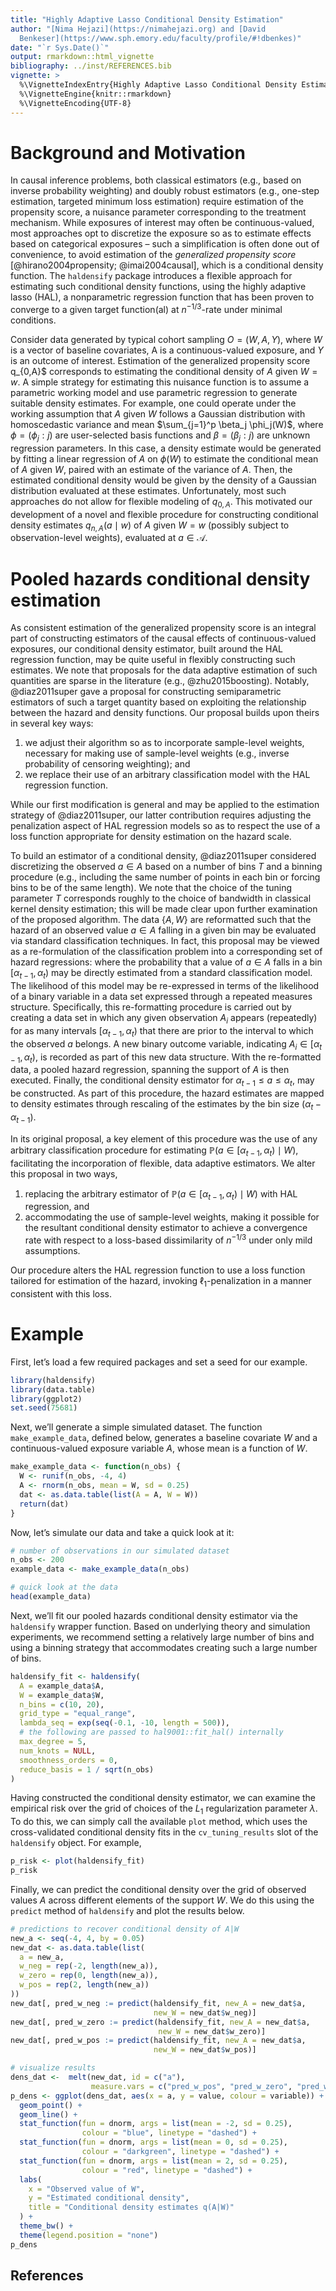 ```yaml
---
title: "Highly Adaptive Lasso Conditional Density Estimation"
author: "[Nima Hejazi](https://nimahejazi.org) and [David
  Benkeser](https://www.sph.emory.edu/faculty/profile/#!dbenkes)"
date: "`r Sys.Date()`"
output: rmarkdown::html_vignette
bibliography: ../inst/REFERENCES.bib
vignette: >
  %\VignetteIndexEntry{Highly Adaptive Lasso Conditional Density Estimation}
  %\VignetteEngine{knitr::rmarkdown}
  %\VignetteEncoding{UTF-8}
---
```


# Background and Motivation

In causal inference problems, both classical estimators (e.g., based on inverse
probability weighting) and doubly robust estimators (e.g., one-step estimation,
targeted minimum loss estimation) require estimation of the propensity score, a
nuisance parameter corresponding to the treatment mechanism. While exposures of
interest may often be continuous-valued, most approaches opt to discretize the
exposure so as to estimate effects based on categorical exposures -- such a
simplification is often done out of convenience, to avoid estimation of the
_generalized propensity score_ [@hirano2004propensity; @imai2004causal], which
is a conditional density function. The `haldensify` package introduces a
flexible approach for estimating such conditional density functions, using the
highly adaptive lasso (HAL), a nonparametric regression function that has been
proven to converge to a given target function(al) at $n^{-1/3}$-rate under
minimal conditions.

Consider data generated by typical cohort sampling $O = (W, A, Y)$, where $W$ is
a vector of baseline covariates, A is a continuous-valued exposure, and $Y$ is
an outcome of interest. Estimation of the generalized propensity score q_{0,A}$
corresponds to estimating the conditional density of $A$ given $W = w$. A simple
strategy for estimating this nuisance function is to assume a parametric working
model and use parametric regression to generate suitable density estimates. For
example, one could operate under the working assumption that $A$ given $W$
follows a Gaussian distribution with homoscedastic variance and mean
$\sum_{j=1}^p \beta_j \phi_j(W)$, where $\phi = (\phi_j : j)$ are user-selected
basis functions and $\beta = (\beta_j : j)$ are unknown regression parameters.
In this case, a density estimate would be generated by fitting a linear
regression of $A$ on $\phi(W)$ to estimate the conditional mean of $A$ given
$W$, paired with an estimate of the variance of $A$. Then, the estimated
conditional density would be given by the density of a Gaussian distribution
evaluated at these estimates. Unfortunately, most such approaches do not allow
for flexible modeling of $q_{0,A}$. This motivated our development of a novel
and flexible procedure for constructing conditional density estimates $q_{n,A}(a
\mid w)$ of $A$ given $W = w$ (possibly subject to observation-level weights),
evaluated at $a \in \mathcal{A}$.

# Pooled hazards conditional density estimation

As consistent estimation of the generalized propensity score is an integral part
of constructing estimators of the causal effects of continuous-valued exposures,
our conditional density estimator, built around the HAL regression function, may
be quite useful in flexibly constructing such estimates. We note that proposals
for the data adaptive estimation of such quantities are sparse in the literature
(e.g., @zhu2015boosting). Notably, @diaz2011super gave a proposal for
constructing semiparametric estimators of such a target quantity based on
exploiting the relationship between the hazard and density functions. Our
proposal builds upon theirs in several key ways:

1. we adjust their algorithm so as to incorporate sample-level weights,
   necessary for making use of sample-level weights (e.g., inverse probability
   of censoring weighting); and
2. we replace their use of an arbitrary classification model with the HAL
   regression function.

While our first modification is general and may be applied to the estimation
strategy of @diaz2011super, our latter contribution requires adjusting the
penalization aspect of HAL regression models so as to respect the use of a loss
function appropriate for density estimation on the hazard scale.

To build an estimator of a conditional density, @diaz2011super considered
discretizing the observed $a \in A$ based on a number of bins $T$ and a binning
procedure (e.g., including the same number of points in each bin or forcing
bins to be of the same length). We note that the choice of the tuning parameter
$T$ corresponds roughly to the choice of bandwidth in classical kernel density
estimation; this will be made clear upon further examination of the proposed
algorithm. The data $\{A, W\}$ are reformatted such that the hazard of an
observed value $a \in A$ falling in a given bin may be evaluated via standard
classification techniques. In fact, this proposal may be viewed as
a re-formulation of the classification problem into a corresponding set of
hazard regressions:
\begin{align*}
   \mathbb{P} (a \in [\alpha_{t-1}, \alpha_t) \mid W) =& \mathbb{P} (a \in
   [\alpha_{t-1}, \alpha_t) \mid A \geq \alpha_{t-1}, W) \times  \\ &
   \prod_{j = 1}^{t -1} \{1 - \mathbb{P} (a \in [\alpha_{j-1}, \alpha_j)
   \mid A \geq \alpha_{j-1}, W) \},
\end{align*}
where the probability that a value of $a \in A$ falls in a bin $[\alpha_{t-1},
\alpha_t)$ may be directly estimated from a standard classification model. The
likelihood of this model may be re-expressed in terms of the likelihood of
a binary variable in a data set expressed through a repeated measures structure.
Specifically, this re-formatting procedure is carried out by creating a data set
in which any given observation $A_i$ appears (repeatedly) for as many intervals
$[\alpha_{t-1}, \alpha_t)$ that there are prior to the interval to which the
observed $a$ belongs. A new binary outcome variable, indicating $A_i \in
[\alpha_{t-1}, \alpha_t)$, is recorded as part of this new data structure. With
the re-formatted data, a pooled hazard regression, spanning the support of $A$
is then executed. Finally, the conditional density estimator
\begin{equation*}
   q_{n, \alpha}(a \mid W) = \frac{\mathbb{P}(a \in [\alpha_{t-1}, \alpha_t)
      \mid W)}{(\alpha_t - \alpha_{t-1})},
\end{equation*}
for $\alpha_{t-1} \leq a \le \alpha_t$, may be constructed. As part of this
procedure, the hazard estimates are mapped to density estimates through
rescaling of the estimates by the bin size ($\alpha_t - \alpha_{t-1}$).

In its original proposal, a key element of this procedure was the use of any
arbitrary classification procedure for estimating $\mathbb{P}(a \in
[\alpha_{t-1}, \alpha_t) \mid W)$, facilitating the incorporation of flexible,
data adaptive estimators. We alter this proposal in two ways,

1. replacing the arbitrary estimator of $\mathbb{P}(a \in [\alpha_{t-1},
   \alpha_t) \mid W)$ with HAL regression, and
2. accommodating the use of sample-level weights, making it possible for the
   resultant conditional density estimator to achieve a convergence rate with
   respect to a loss-based dissimilarity of $n^{-1/3}$ under only mild
   assumptions.

Our procedure alters the HAL regression function to use a loss function tailored
for estimation of the hazard, invoking $\ell_1$-penalization in a manner
consistent with this loss.

# Example

First, let's load a few required packages and set a seed for our example.

```r
library(haldensify)
library(data.table)
library(ggplot2)
set.seed(75681)
```

Next, we'll generate a simple simulated dataset. The function
`make_example_data`, defined below, generates a baseline covariate $W$ and a
continuous-valued exposure variable $A$, whose mean is a function of $W$.

```r
make_example_data <- function(n_obs) {
  W <- runif(n_obs, -4, 4)
  A <- rnorm(n_obs, mean = W, sd = 0.25)
  dat <- as.data.table(list(A = A, W = W))
  return(dat)
}
```

Now, let's simulate our data and take a quick look at it:

```r
# number of observations in our simulated dataset
n_obs <- 200
example_data <- make_example_data(n_obs)

# quick look at the data
head(example_data)
```

Next, we'll fit our pooled hazards conditional density estimator via the
`haldensify` wrapper function. Based on underlying theory and simulation
experiments, we recommend setting a relatively large number of bins and using a
binning strategy that accommodates creating such a large number of bins.

```r
haldensify_fit <- haldensify(
  A = example_data$A,
  W = example_data$W,
  n_bins = c(10, 20),
  grid_type = "equal_range",
  lambda_seq = exp(seq(-0.1, -10, length = 500)),
  # the following are passed to hal9001::fit_hal() internally
  max_degree = 5,
  num_knots = NULL,
  smoothness_orders = 0,
  reduce_basis = 1 / sqrt(n_obs)
)
```

Having constructed the conditional density estimator, we can examine the
empirical risk over the grid of choices of the $L_1$ regularization parameter
$\lambda$. To do this, we can simply call the available `plot` method, which
uses the cross-validated conditional density fits in the `cv_tuning_results`
slot of the `haldensify` object. For example,

```r
p_risk <- plot(haldensify_fit)
p_risk
```

Finally, we can predict the conditional density over the grid of observed values
$A$ across different elements of the support $W$. We do this using the `predict`
method of `haldensify` and plot the results below.

```r
# predictions to recover conditional density of A|W
new_a <- seq(-4, 4, by = 0.05)
new_dat <- as.data.table(list(
  a = new_a,
  w_neg = rep(-2, length(new_a)),
  w_zero = rep(0, length(new_a)),
  w_pos = rep(2, length(new_a))
))
new_dat[, pred_w_neg := predict(haldensify_fit, new_A = new_dat$a,
                                new_W = new_dat$w_neg)]
new_dat[, pred_w_zero := predict(haldensify_fit, new_A = new_dat$a,
                                 new_W = new_dat$w_zero)]
new_dat[, pred_w_pos := predict(haldensify_fit, new_A = new_dat$a,
                                new_W = new_dat$w_pos)]

# visualize results
dens_dat <-  melt(new_dat, id = c("a"),
                  measure.vars = c("pred_w_pos", "pred_w_zero", "pred_w_neg"))
p_dens <- ggplot(dens_dat, aes(x = a, y = value, colour = variable)) +
  geom_point() +
  geom_line() +
  stat_function(fun = dnorm, args = list(mean = -2, sd = 0.25),
                colour = "blue", linetype = "dashed") +
  stat_function(fun = dnorm, args = list(mean = 0, sd = 0.25),
                colour = "darkgreen", linetype = "dashed") +
  stat_function(fun = dnorm, args = list(mean = 2, sd = 0.25),
                colour = "red", linetype = "dashed") +
  labs(
    x = "Observed value of W",
    y = "Estimated conditional density",
    title = "Conditional density estimates q(A|W)"
  ) +
  theme_bw() +
  theme(legend.position = "none")
p_dens
```

## References

